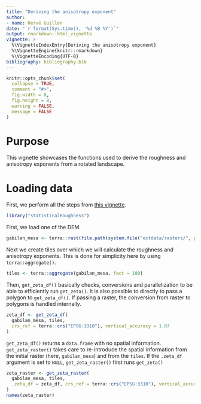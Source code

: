 ```yaml
---
title: "Deriving the anisotropy exponent"
author:
- name: Hervé Guillon
date: "`r format(Sys.time(), '%d %B %Y')`"
output: rmarkdown::html_vignette
vignette: >
  %\VignetteIndexEntry{Deriving the anisotropy exponent}
  %\VignetteEngine{knitr::rmarkdown}
  %\VignetteEncoding{UTF-8}
bibliography: bibliography.bib
---
```


```r
knitr::opts_chunk$set(
  collapse = TRUE,
  comment = "#>",
  fig.width = 8, 
  fig.height = 8,
  warning = FALSE,
  message = FALSE
)
```

# Purpose

This vignette showcases the functions used to derive the roughness and anisotropy exponents from a rotated landscape.

# Loading data

First, we perform all the steps from [this vignette](articles/rotating_rasters.html).

```r
library("statisticalRoughness")
```

First, we load one of the DEM.

```r
gabilan_mesa <- terra::rast(file.path(system.file("extdata/rasters/", package = "statisticalRoughness"), "gabilan_mesa.tif"))
```

Next we create tiles over which we will calculate the roughness and anisotropy exponents.
This is done for simplicity here by using `terra::aggregate()`.

```r
tiles <- terra::aggregate(gabilan_mesa, fact = 100)
```

Then, `get_zeta_df()` basically checks, conversions and parallelization to be able to efficiently run `get_zeta()`.
It is also possible to directly to pass a polygon to `get_zeta_df()`.
If passing a raster, the conversion from raster to polygons is handled internally.

```r
zeta_df <- get_zeta_df(
  gabilan_mesa, tiles, 
  crs_ref = terra::crs("EPSG:3310"), vertical_accuracy = 1.87
)
```

`get_zeta_df()` returns a `data.frame` with no spatial information.
`get_zeta_raster()` takes care to re-introduce the spatial information from the initial raster (here, `gabilan_mesa`) and from the `tiles`.
If the `.zeta_df` argument is set to `NULL`, `get_zeta_raster()` first runs `get_zeta()`

```r
zeta_raster <- get_zeta_raster(
  gabilan_mesa, tiles, 
  .zeta_df = zeta_df, crs_ref = terra::crs("EPSG:3310"), vertical_accuracy = 1.87
)
names(zeta_raster)
```

